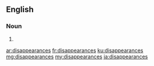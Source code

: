 ==English==

===Noun===
{{head|en|plural}}

# {{plural of|disappearance|lang=en|nocat=1}}

[[ar:disappearances]]
[[fr:disappearances]]
[[ku:disappearances]]
[[mg:disappearances]]
[[my:disappearances]]
[[ja:disappearances]]